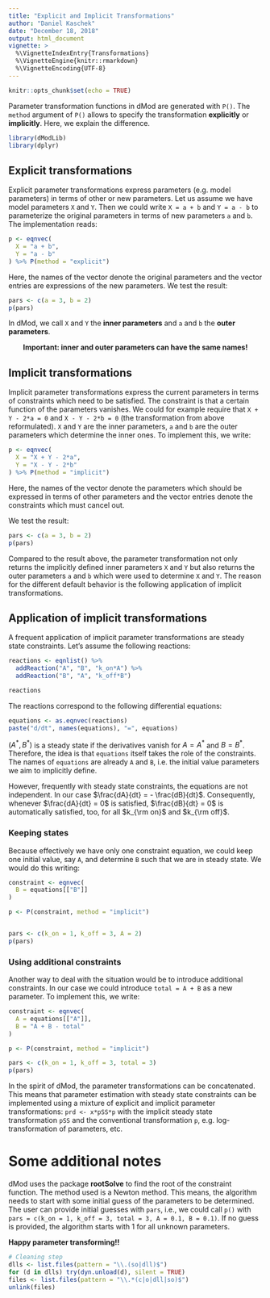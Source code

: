 ```yaml
---
title: "Explicit and Implicit Transformations"
author: "Daniel Kaschek"
date: "December 18, 2018"
output: html_document
vignette: >
  %\VignetteIndexEntry{Transformations}
  %\VignetteEngine{knitr::rmarkdown}
  %\VignetteEncoding{UTF-8}
---
```


```r
knitr::opts_chunk$set(echo = TRUE)
```


Parameter transformation functions in dMod are generated with `P()`. The `method` argument of `P()` allows to specify the transformation **explicitly** or **implicitly**. Here, we explain the difference.


```r

library(dModLib)
library(dplyr)

```



## Explicit transformations

Explicit parameter transformations express parameters (e.g. model parameters) in terms of other or new parameters. Let us assume we have model parameters `X` and `Y`. Then we could write `X = a + b` and `Y = a - b` to parameterize the original parameters in terms of new parameters `a` and `b`. The implementation reads:

```r

p <- eqnvec(
  X = "a + b",
  Y = "a - b"
) %>% P(method = "explicit")

```

Here, the names of the vector denote the original parameters and the vector entries are expressions of the new parameters. We test the result:

```r

pars <- c(a = 3, b = 2)
p(pars)


```
In dMod, we call `X` and `Y` the **inner parameters** and `a` and `b` the **outer parameters**. 

<center>**Important: inner and outer parameters can have the same names!**</center>

## Implicit transformations

Implicit parameter transformations express the current parameters in terms of constraints which need to be satisfied. The constraint is that a certain function of the parameters vanishes. We could for example require that `X + Y - 2*a = 0` and `X - Y - 2*b = 0` (the transformation from above reformulated). `X` and `Y` are the inner parameters, `a` and `b` are the outer parameters which determine the inner ones. To implement this, we write:

```r
p <- eqnvec(
  X = "X + Y - 2*a",
  Y = "X - Y - 2*b"
) %>% P(method = "implicit")
```

Here, the names of the vector denote the parameters which should be expressed in terms of other parameters and the vector entries denote the constraints which must cancel out.

We test the result:

```r
pars <- c(a = 3, b = 2)
p(pars)

```
Compared to the result above, the parameter transformation not only returns the implicitly defined inner parameters `X` and `Y` but also returns the outer parameters `a` and `b` which were used to determine `X` and `Y`. The reason for the different default behavior is the following application of implicit transformations.

## Application of implicit transformations

A frequent application of implicit parameter transformations are steady state constraints. Let's assume the following reactions:

```r
reactions <- eqnlist() %>% 
  addReaction("A", "B", "k_on*A") %>% 
  addReaction("B", "A", "k_off*B")

reactions

```


The reactions correspond to the following differential equations:

```r
equations <- as.eqnvec(reactions)
paste("d/dt", names(equations), "=", equations)

```

$(A^*, B^*)$ is a steady state if the derivatives vanish for $A = A^*$ and $B = B^*$. Therefore, the idea is that `equations` itself takes the role of the constraints. The names of `equations` are already `A` and `B`, i.e. the initial value parameters we aim to implicitly define.

However, frequently with steady state constraints, the equations are not independent. In our case $\frac{dA}{dt} = - \frac{dB}{dt}$. Consequently, whenever $\frac{dA}{dt} = 0$ is satisfied, $\frac{dB}{dt} = 0$ is automatically satisfied, too, for all $k_{\rm on}$ and $k_{\rm off}$.

### Keeping states

Because effectively we have only one constraint equation, we could keep one initial value, say `A`, and determine `B` such that we are in steady state. We would do this writing:

```r

constraint <- eqnvec(
  B = equations[["B"]]
)

p <- P(constraint, method = "implicit")


pars <- c(k_on = 1, k_off = 3, A = 2)
p(pars)


```

### Using additional constraints

Another way to deal with the situation would be to introduce additional constraints. In our case we could introduce `total = A + B` as a new parameter. To implement this, we write:

```r

constraint <- eqnvec(
  A = equations[["A"]],
  B = "A + B - total"
)

p <- P(constraint, method = "implicit")

pars <- c(k_on = 1, k_off = 3, total = 3)
p(pars)


```

In the spirit of dMod, the parameter transformations can be concatenated. This means that parameter estimation with steady state constraints can be implemented using a mixture of explicit and implicit parameter transformations: `prd <- x*pSS*p` with the implicit steady state transformation `pSS` and the conventional transformation `p`, e.g. log-transformation of parameters, etc.

# Some additional notes

dMod uses the package **rootSolve** to find the root of the constraint function. The method used is a Newton method. This means, the algorithm needs to start with some initial guess of the parameters to be determined. The user can provide initial guesses with `pars`, i.e., we could call `p()` with `pars = c(k_on = 1, k_off = 3, total = 3, A = 0.1, B = 0.1)`. If no guess is provided, the algorithm starts with 1 for all unknown parameters.


**Happy parameter transforming!!**

```r

# Cleaning step
dlls <- list.files(pattern = "\\.(so|dll)$")
for (d in dlls) try(dyn.unload(d), silent = TRUE)
files <- list.files(pattern = "\\.*(c|o|dll|so)$")
unlink(files)

```
